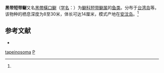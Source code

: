 {{Speciesbox
| taxon = Plagiotremus tapeinosoma
| image = Plagiotremus tapeinosoma.jpg
| binomial_authority = (Bleeker, 1857)<ref name='id8068'>{{cite web| url =http://www.bioinfo.cn/db05/BjdwSpecies.php?action=view&id=8068| title =黑带短带鳚| work =《中国动物物种编目数据库》| publisher =中国科学院微生物研究所| author =中国科学院动物研究所| accessdate =2009-04-16| deadurl =yes| archiveurl =https://web.archive.org/web/20160305021721/http://www.bioinfo.cn/db05/BjdwSpecies.php?action=view&id=8068| archivedate =2016-03-05}}</ref>
}}

'''黑带短带鳚'''又名[[黑帶橫口鳚|黑帶橫口鳚]]（[[学名|学名]]：{{lang|la|''Plagiotremus tapeinosoma''}}）为[[鳚科|鳚科]][[短带鳚属|短带鳚属]]的[[鱼类|鱼类]]。分布于[[台湾岛|台湾岛]]等。该物种的栖息深度为8至30米，体长可达14厘米，模式产地在[[安汶岛|安汶岛]]。<ref name='id8068'/>

== 参考文献 ==
{{refbegin}}
{{reflist}}
* {{TaiBNET| zh=黑帶橫口鳚 | id=381447 | binomial=Plagiotremus tapeinosoma | authority=Bleeker, 1857 | var= | accessdate=2013-01-24}}
{{refend}}

{{鱸形目小作品}}

{{taxonbar}}
[[Category:短带鳚属|tapeinosoma]]
[[Category:1857年描述的魚類|P]]